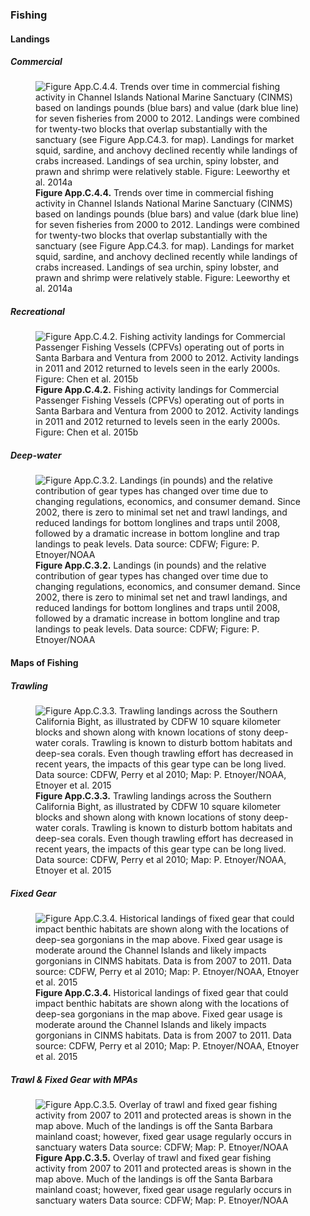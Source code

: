 ### Fishing

#### Landings {.tabset}

##### Commercial

![**Figure App.C.4.4.** Trends over time in commercial fishing activity in Channel Islands National Marine Sanctuary (CINMS) based on landings pounds (blue bars) and value (dark blue line) for seven fisheries from 2000 to 2012. Landings were combined for twenty-two blocks that overlap substantially with the sanctuary (see Figure App.C4.3. for map). Landings for market squid, sardine, and anchovy declined recently while landings of crabs increased. Landings of sea urchin, spiny lobster, and prawn and shrimp were relatively stable. Figure: Leeworthy et al. 2014a](../img/cinms_cr/App.C.4.4.Leeworthy_landings.jpg)

##### Recreational

![**Figure App.C.4.2.** Fishing activity landings for Commercial Passenger Fishing Vessels (CPFVs) operating out of ports in Santa Barbara and Ventura from 2000 to 2012. Activity landings in 2011 and 2012 returned to levels seen in the early 2000s. Figure: Chen et al. 2015b](../img/cinms_cr/App.C.4.2b.CPFV_landings.jpg)

##### Deep-water

![**Figure App.C.3.2.** Landings (in pounds) and the relative contribution of gear types has changed over time due to changing regulations, economics, and consumer demand. Since 2002, there is zero to minimal set net and trawl landings, and reduced landings for bottom longlines and traps until 2008, followed by a dramatic increase in bottom longline and trap landings to peak levels. Data source: CDFW; Figure: P. Etnoyer/NOAA](../img/cinms_cr/App.C.3.2_CINMSLandings.jpg)

#### Maps of Fishing  {.tabset}

##### Trawling

![**Figure App.C.3.3.** Trawling landings across the Southern California Bight, as illustrated by CDFW 10 square kilometer blocks and shown along with known locations of stony deep-water corals. Trawling is known to disturb bottom habitats and deep-sea corals. Even though trawling effort has decreased in recent years, the impacts of this gear type can be long lived. Data source: CDFW, Perry et al 2010; Map: P. Etnoyer/NOAA, Etnoyer et al. 2015](../img/cinms_cr/App.C.3.3_SWFSC_Trawls2007-2011_HBCoralsRS.jpg)

##### Fixed Gear

![**Figure App.C.3.4.** Historical landings of fixed gear that could impact benthic habitats are shown along with the locations of deep-sea gorgonians in the map above. Fixed gear usage is moderate around the Channel Islands and likely impacts gorgonians in CINMS habitats. Data is from 2007 to 2011. Data source: CDFW, Perry et al 2010; Map: P. Etnoyer/NOAA, Etnoyer et al. 2015](../img/cinms_cr/App.C.3.4_SWFSC_Fixed2007-2011_Gorgonians.jpg)

##### Trawl & Fixed Gear with MPAs 

![**Figure App.C.3.5.** Overlay of trawl and fixed gear fishing activity from 2007 to 2011 and protected areas is shown in the map above. Much of the landings is off the Santa Barbara mainland coast; however, fixed gear usage regularly occurs in sanctuary waters Data source: CDFW; Map: P. Etnoyer/NOAA](../img/cinms_cr/App.C.3.5_SoCalDeepBotFishingMPAs_Etnoyer.jpg)
